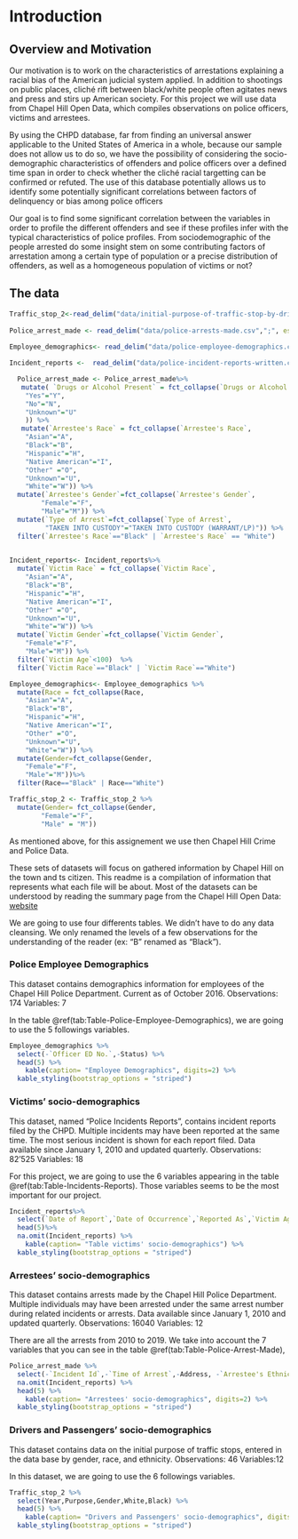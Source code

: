 # Introduction

## Overview and Motivation

Our motivation is to work on the characteristics of arrestations explaining a racial bias of the American judicial system applied. In addition to shootings on public places, cliché rift between black/white people often agitates news and press and stirs up American society. For this project we will use data from Chapel Hill Open Data, which compiles observations on police officers, victims and arrestees.

By using the CHPD database, far from finding an universal answer applicable to the United States of America in a whole, because our sample does not allow us to do so, we have the possibility of considering the socio-demographic characteristics of offenders and police officers over a defined  time span in order to check whether the cliché racial targetting can be confirmed or refuted. The use of this database potentially allows us to identify some potentially significant correlations between factors of delinquency or bias among police officers

Our goal is to find some significant correlation between the variables in order to profile the different offenders and see if these profiles infer with the typical characteristics of police profiles. 
From sociodemographic of the people arrested do some insight stem on some contributing factors of arrestation among a certain type of population or a precise distribution of offenders, as well as a homogeneous population of victims or not?


## The data

```r


Traffic_stop_2<-read_delim("data/initial-purpose-of-traffic-stop-by-drivers-sex-race-and-ethnicity.csv", ";", escape_double = FALSE, trim_ws = TRUE)
 
Police_arrest_made <- read_delim("data/police-arrests-made.csv",";", escape_double = FALSE, trim_ws = TRUE)
 
Employee_demographics<- read_delim("data/police-employee-demographics.csv",";", escape_double = FALSE, trim_ws = TRUE)

Incident_reports <-  read_delim("data/police-incident-reports-written.csv",";", escape_double = FALSE, trim_ws = TRUE)

```


```r
  Police_arrest_made <- Police_arrest_made%>% 
   mutate( `Drugs or Alcohol Present` = fct_collapse(`Drugs or Alcohol Present`,
    "Yes"="Y",
    "No"="N",
    "Unknown"="U"
    )) %>%
   mutate(`Arrestee's Race` = fct_collapse(`Arrestee's Race`,
    "Asian"="A",
    "Black"="B",
    "Hispanic"="H",
    "Native American"="I",
    "Other" ="O",
    "Unknown"="U",
    "White"="W")) %>%
  mutate(`Arrestee's Gender`=fct_collapse(`Arrestee's Gender`,
        "Female"="F",
        "Male"="M")) %>%
  mutate(`Type of Arrest`=fct_collapse(`Type of Arrest`,
         "TAKEN INTO CUSTODY"="TAKEN INTO CUSTODY (WARRANT/LP)")) %>%
  filter(`Arrestee's Race`=="Black" | `Arrestee's Race` == "White")

  
Incident_reports<- Incident_reports%>% 
  mutate(`Victim Race` = fct_collapse(`Victim Race`,
    "Asian"="A",
    "Black"="B",
    "Hispanic"="H",
    "Native American"="I",
    "Other" ="O",
    "Unknown"="U",
    "White"="W")) %>%
  mutate(`Victim Gender`=fct_collapse(`Victim Gender`,
    "Female"="F",
    "Male"="M")) %>%
  filter(`Victim Age`<100)  %>%
  filter(`Victim Race`=="Black" | `Victim Race`=="White") 

Employee_demographics<- Employee_demographics %>%
  mutate(Race = fct_collapse(Race,
    "Asian"="A",
    "Black"="B",
    "Hispanic"="H",
    "Native American"="I",
    "Other" ="O",
    "Unknown"="U",
    "White"="W")) %>%
  mutate(Gender=fct_collapse(Gender,
    "Female"="F",
    "Male"="M"))%>%
  filter(Race=="Black" | Race=="White")

Traffic_stop_2 <- Traffic_stop_2 %>%
  mutate(Gender= fct_collapse(Gender,
        "Female"="F",
        "Male" = "M"))

```

As mentioned above, for this assignement we use then Chapel Hill Crime and Police Data.

These sets of datasets will focus on gathered information by Chapel Hill on the town and ts citizen. This readme is a compilation of information that represents what each file will be about. Most of the datasets can be understood by reading the summary page from the Chapel Hill Open Data: [website](https://www.chapelhillopendata.org/explore/?sort=modified&refine.keyword=Police)

We are going to use four differents tables. We didn't have to do any data cleansing. We only renamed the levels of a few observations for the understanding of the reader (ex: "B" renamed as "Black").


### Police Employee Demographics
This dataset contains demographics information for employees of the Chapel Hill Police Department. Current as of October 2016.
Observations: 174
Variables: 7

In the table \@ref(tab:Table-Police-Employee-Demographics), we are going to use the 5 followings variables.

```r
Employee_demographics %>%
  select(-`Officer ED No.`,-Status) %>%
  head(5) %>%
    kable(caption= "Employee Demographics", digits=2) %>%
  kable_styling(bootstrap_options = "striped")
``` 


### Victims' socio-demographics

This dataset, named "Police Incidents Reports", contains incident reports filed by the CHPD. Multiple incidents may have been reported at the same time. The most serious incident is shown for each report filed. Data available since January 1, 2010 and updated quarterly.
Observations: 82’525
Variables: 18

For this project, we are going to use the 6 variables appearing in the table \@ref(tab:Table-Incidents-Reports). Those variables seems to be the most important for our project.

```r
Incident_reports%>%
  select(`Date of Report`,`Date of Occurrence`,`Reported As`,`Victim Age`,`Victim Race`,`Victim Gender`) %>%
  head(5)%>%
  na.omit(Incident_reports) %>%
    kable(caption= "Table victims' socio-demographics") %>%
  kable_styling(bootstrap_options = "striped")


``` 

### Arrestees' socio-demographics
This dataset contains arrests made by the Chapel Hill Police Department. Multiple individuals may have been arrested under the same arrest number during related incidents or arrests. Data available since January 1, 2010 and updated quarterly.
Observations: 16040
Variables: 12

There are all the arrests from 2010 to 2019. We take into account the 7 variables that you can see in the table  \@ref(tab:Table-Police-Arrest-Made),

```r

Police_arrest_made %>%
  select(-`Incident Id`,-`Time of Arrest`,-Address, -`Arrestee's Ethnicity`, -`Primary Charge`)%>%
  na.omit(Incident_reports) %>%
  head(5) %>%
    kable(caption= "Arrestees' socio-demographics", digits=2) %>%
  kable_styling(bootstrap_options = "striped")
``` 


### Drivers and Passengers' socio-demographics
This dataset contains data on the initial purpose of traffic stops, entered in the data base by gender, race, and ethnicity.
Observations: 46
Variables:12

In this dataset, we are going to use the 6 followings variables.
```r
Traffic_stop_2 %>%
  select(Year,Purpose,Gender,White,Black) %>%
  head(5) %>%
    kable(caption= "Drivers and Passengers' socio-demographics", digits=2) %>%
  kable_styling(bootstrap_options = "striped")

``` 




